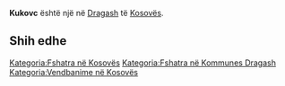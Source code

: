 {{Fshat në 
 | Emri                = Kukovc
 | EmriAlt                = 
 | NAME_SHORT_FORM=      
 | NAME_GENERIC=      
 | NAME_SORT_NAME_RO=      KUKOVC
 | FULL_NAME_RO = Kukovc
 | FULL_NAME_ND_RO=Kukovc
 | SORT_NAME_RG=KUKOVC
 | FULL_NAME_RG=Kukovc
 | FULL_NAME_ND_RG=Kukovc
 | SRP_NAME_SHORT_FORM=      
 | SRP_NAME_GENERIC=      
 | SRP_NAME_SORT_NAME_RO=      
 | SRP_FULL_NAME_RO = 
 | SRP_FULL_NAME_ND_RO=
 | SRP_SORT_NAME_RG=
 | SRP_FULL_NAME_RG=
 | SRP_FULL_NAME_ND_RG=
 | Emri (Rasa dhanore) = 
 | Figura              = 
 | Shteti              = Kosovo
 | Komuna              = Dragash
 | Kodi postar         = 
 | Sipërfaqja          = 

 | Popullsia           = 

 | Regj. i popullsisë  = 
 | Dend. e popullsisë  = 
 | Faqja zyrtare       = 
 <!--- Koordinatat ----> 
 | Gjerësia            = 42.099722
 | Gjatësia            = 20.714722
 | Lartësia            = 
}}
'''Kukovc''' është një [[]] në [[Dragash]] të [[Kosovës]].

<!-- == Gjeografia == -->
<!-- == Historia == -->
<!-- == Demografia == -->
== Shih edhe ==
{{Komuna Dragash}}
{{Kosovo-Administrata-Cung}}

[[Kategoria:Fshatra në Kosovës]]
[[Kategoria:Fshatra në Kommunes Dragash]]
[[Kategoria:Vendbanime në Kosovës]]